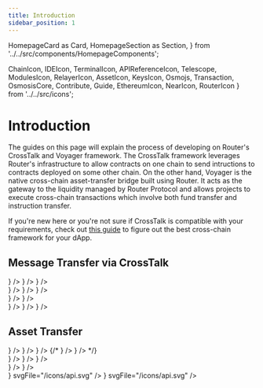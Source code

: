```yaml
---
title: Introduction
sidebar_position: 1
---
```


  HomepageCard as Card,
  HomepageSection as Section,
} from '../../src/components/HomepageComponents';

  ChainIcon,
  IDEIcon,
  TerminalIcon,
  APIReferenceIcon,
  Telescope,
  ModulesIcon,
  RelayerIcon,
  AssetIcon,
  KeysIcon,
  Osmojs,
  Transaction,
  OsmosisCore,
  Contribute,
  Guide,
  EthereumIcon,
  NearIcon,
  RouterIcon
} from '../../src/icons';

# Introduction

The guides on this page will explain the process of developing on Router's CrossTalk and Voyager framework. The CrossTalk framework
leverages Router's infrastructure to allow contracts on one chain to send intructions to contracts deployed on some other chain. On the other hand,
Voyager is the native cross-chain asset-transfer bridge built using Router. It acts as the gateway to the liquidity managed by Router Protocol and allows
projects to execute cross-chain transactions which involve both fund transfer and instruction transfer.

If you're new here or you're not sure if CrossTalk is compatible with your requirements, check out [this guide](../overview/choosing-the-right-framework) to figure out
the best cross-chain framework for your dApp.

## Message Transfer via CrossTalk

<Section title="Theoretical Concepts" id="web-sdks" hasSubSections >

<Section>
  <Card
    title="Overview"
    description="What is CrossTalk why is it required?"
    to="/develop/message-transfer-via-crosstalk/overview"
    icon={<IDEIcon />}
  />
    <Card
    title="Understanding Message transfer"
    description="Dissecting different functions and parameters associated with CrossTalk"
    to="/develop/message-transfer-via-crosstalk/key-concepts"
    icon={<ChainIcon />}
  />
  <Card
    title="Fee Management"
    description="Gaining a deeper understanding of how the CrossTalk and Omnichain Fee is computed"
    to="/develop/message-transfer-via-crosstalk/key-concepts/fee-management"
    icon={<AssetIcon />}
  />

  </Section>

  </Section>

<Section title="Guides" id="web-sdks" hasSubSections >
   <Section>
  <Card
    title="EVM Guides"
    description="Learning how to execute different types of cross-chain requests in EVM Chains"
    to="/develop/message-transfer-via-crosstalk/evm-guides"
    icon={<ModulesIcon />}
  />
 <Card
    title="NEAR Guides"
    description="Learning how to execute different types of cross-chain requests in NEAR"
    to="/develop/message-transfer-via-crosstalk/near-guides"
    icon={<ModulesIcon />}
  />
 <Card
    title="Router Chain Guides"
    description="Learning how to execute different types of cross-chain requests from or to Router chain"
    to="/develop/message-transfer-via-crosstalk/router-chain-guides"
    icon={<ModulesIcon />}
  />
    </Section>

  </Section>

   <Section title="Sample iDapps" id="sample-idapps" hasSubSections >

<Section>
  <Card
    title="Deploying a Cross-chain Ping Pong Contract"
    description="Learn how to deploy your first cross-chain dApp using Router's CrossTalk framework"
    to="/develop/message-transfer-via-crosstalk/sample-idapps/on-evm-chains/ping-pong"
    icon={<Guide />}
  />
  <Card
    title="Deploying a Cross-chain NFT (ERC-1155)"
    description="Learn how to deploy a cross-chain NFT using Router's CrossTalk framework"
    to="/develop/message-transfer-via-crosstalk/sample-idapps/on-evm-chains/cross-chain-nft"
    icon={<Guide />}
  />
</Section>

  </Section>

  <Section title="Understanding Functions" id="web-sdks" hasSubSections >

  <Section>
  <Card
  title="EVM Guide"
  description="Understanding the crosstalk functions for EVM contracts"
  to="/develop/message-transfer-via-crosstalk/evm-guides/iDapp-functions"
  icon={<EthereumIcon />}
  />
  <Card
  title="NEAR Guide"
  description="Understanding the crosstalk functions for Near chain"
  to="/develop/message-transfer-via-crosstalk/near-guides/iDapp-functions"
  icon={<NearIcon />}
  />
  <Card
  title="Router Chain Guide"
  description="Understanding the crosstalk functions for Router chain"
  to="/develop/message-transfer-via-crosstalk/router-chain-guides/iDapp-functions"
  icon={<RouterIcon />}
  />
  </Section>
  </Section>

## Asset Transfer

   <Section title="Developers" id="web-sdks" hasSubSections >

<Section>
  <Card
    title="Overview"
    description="What is Voyager and why is it required?"
    to="/develop/asset-transfer"
    icon={<IDEIcon />}
  />
  <Card
    title="Voyager"
    description="Dissecting different functions and parameters associated with Voyager (1st Gen Asset Transfer Bridge)"
    to="/develop/asset-transfer/voyager/architecture"
    icon={<AssetIcon />}
  />
    <Card
    title="Nitro"
    description="Understanding the architecture of Nitro (2nd Gen Asset Transfer Bridge)"
    to="/develop/asset-transfer/nitro/high-level-workflow"
    icon={<ModulesIcon />}
  />
  {/* <Card
    title="Different Use-cases"
    description="Learning how to build different types of applications by using features enabled by Voyager"
    to="/develop/voyager/voyager/different-use-cases"
    icon={<ModulesIcon />}
  />
  <Card
    title="Fee Model"
    description="Gaining a deeper understanding of how the Voyager fee is computed"
    to="/develop/voyager/voyager/fee-model"
    icon={<AssetIcon />}
  /> */}
</Section>

  </Section>

<Section title="Developers" id="web-sdks" hasSubSections>
  <Section>
    <Card
      title="Nitro Widget"
      description="Widget to integrate cross-chain swaps on your website"
      to="/develop/asset-transfer/nitro/tools/nitro-widget"
      icon={<Guide />}
    />
    <Card
      title="Nitro PathFinder API"
      description="An API to integrate Voyager's cross-chain swap functionality"
      to="/develop/asset-transfer/tools/nitro/nitro-pathfinder-api"
      icon={<Guide />}
    />
    <Card
      title="Migrating from Voyager to Nitro"
      description="Guide to help users migrate from Voyager to Nitro"
      to="/develop/asset-transfer/nitro/migrating-from-voyager-to-nitro"
      icon={<Guide />}
    />
  </Section>
</Section>

   <Section title="Guides" id="guides" hasSubSections >

<Section>
  <Card
    title="Deploying a Cross-chain Staking Contract using Voyager"
    description="Learn how to deploy your first cross-chain staking dApp using Voyager"
    to="/develop/asset-transfer/voyager/guides/crosschain-staking"
    icon={<Guide />}
  />
  <Card
    title="Deploying a Cross-chain Staking Contract using Nitro"
    description="Learn how to deploy your first cross-chain staking dApp using Nitro"
    to="/develop/asset-transfer/nitro/guides/crosschain-staking"
    icon={<Guide />}
  />
</Section>

  </Section>

<Section title="Cross-chain Transfer/Swap APIs" id="web-sdks" hasSubSections >

<Section>
  <Card
    title="API endpoints"
    description="Voyager Pathfinder API endpoints"
    to="/api/?v=PATHFINDER"
    icon={<Tscodegen />}
    svgFile="/icons/api.svg"
  />
  <Card
    title="Getting Started"
    description="How to interact with Pathfinder API"
    to="/develop/asset-transfer/nitro/tools/voyager-pathfinder-api/performing-cross-chain-transaction"
    icon={<Tscodegen />}
    svgFile="/icons/api.svg"
  />
</Section>

  </Section>
